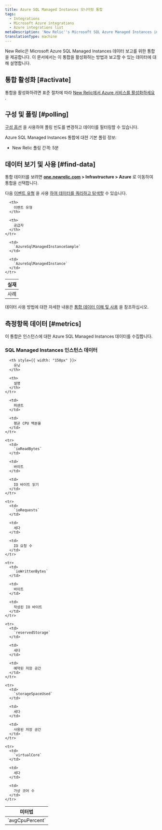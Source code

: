 ```yaml
---
title: Azure SQL Managed Instances 모니터링 통합
tags:
  - Integrations
  - Microsoft Azure integrations
  - Azure integrations list
metaDescription: 'New Relic''s Microsoft SQL Azure Managed Instances integration: how to install it, configure it, and understand the data it reports.'
translationType: machine
---
```


New Relic은 Microsoft Azure SQL Managed Instances 데이터 보고를 위한 통합을 제공합니다. 이 문서에서는 이 통합을 활성화하는 방법과 보고할 수 있는 데이터에 대해 설명합니다.

## 통합 활성화 [#activate]

통합을 활성화하려면 표준 절차에 따라 [New Relic에서 Azure 서비스를 활성화하세요](/docs/infrastructure/microsoft-azure-integrations/getting-started/activate-azure-integrations) .

## 구성 및 폴링 [#polling]

[구성 옵션](/docs/integrations/new-relic-integrations/getting-started/configure-polling-frequency-data-collection-cloud-integrations) 을 사용하여 폴링 빈도를 변경하고 데이터를 필터링할 수 있습니다.

Azure SQL Managed Instances 통합에 대한 기본 폴링 정보:

* New Relic 폴링 간격: 5분

## 데이터 보기 및 사용 [#find-data]

통합 데이터를 보려면 **[one.newrelic.com](https://one.newrelic.com) > Infrastructure > Azure** 로 이동하여 통합을 선택합니다.

다음 [이벤트 유형](/docs/data-apis/understand-data/new-relic-data-types/#event-data) 을 사용 [하여 데이터를 쿼리하고 탐색할](/docs/using-new-relic/data/understand-data/query-new-relic-data) 수 있습니다.

<table>
  <thead>
    <tr>
      <th>
        실재
      </th>

      <th>
        이벤트 유형
      </th>

      <th>
        공급자
      </th>
    </tr>
  </thead>

  <tbody>
    <tr>
      <td>
        사례
      </td>

      <td>
        `AzureSqlManagedInstanceSample`
      </td>

      <td>
        `AzureSqlManagedInstance`
      </td>
    </tr>
  </tbody>
</table>

데이터 사용 방법에 대한 자세한 내용은 [통합 데이터 이해 및 사용](/docs/infrastructure/integrations/find-use-infrastructure-integration-data) 을 참조하십시오.

## 측정항목 데이터 [#metrics]

이 통합은 인스턴스에 대한 Azure SQL Managed Instances 데이터를 수집합니다.

### SQL Managed Instances 인스턴스 데이터

<table>
  <thead>
    <tr>
      <th style={{ width: "275px" }}>
        미터법
      </th>

      <th style={{ width: "150px" }}>
        유닛
      </th>

      <th>
        설명
      </th>
    </tr>
  </thead>

  <tbody>
    <tr>
      <td>
        `avgCpuPercent`
      </td>

      <td>
        퍼센트
      </td>

      <td>
        평균 CPU 백분율
      </td>
    </tr>

    <tr>
      <td>
        `ioReadBytes`
      </td>

      <td>
        바이트
      </td>

      <td>
        IO 바이트 읽기
      </td>
    </tr>

    <tr>
      <td>
        `ioRequests`
      </td>

      <td>
        세다
      </td>

      <td>
        IO 요청 수
      </td>
    </tr>

    <tr>
      <td>
        `ioWrittenBytes`
      </td>

      <td>
        바이트
      </td>

      <td>
        작성된 IO 바이트
      </td>
    </tr>

    <tr>
      <td>
        `reservedStorage`
      </td>

      <td>
        세다
      </td>

      <td>
        예약된 저장 공간
      </td>
    </tr>

    <tr>
      <td>
        `storageSpaceUsed`
      </td>

      <td>
        세다
      </td>

      <td>
        사용된 저장 공간
      </td>
    </tr>

    <tr>
      <td>
        `virtualCore`
      </td>

      <td>
        세다
      </td>

      <td>
        가상 코어 수
      </td>
    </tr>
  </tbody>
</table>